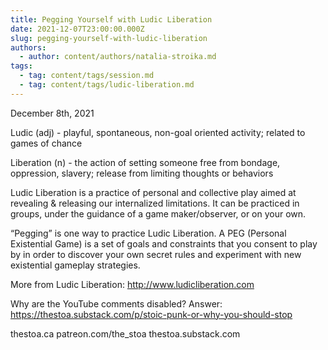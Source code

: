 ```yaml
---
title: Pegging Yourself with Ludic Liberation
date: 2021-12-07T23:00:00.000Z
slug: pegging-yourself-with-ludic-liberation
authors:
  - author: content/authors/natalia-stroika.md
tags:
  - tag: content/tags/session.md
  - tag: content/tags/ludic-liberation.md
---
```


December 8th, 2021

Ludic (adj) - playful, spontaneous, non-goal oriented activity; related to games of chance

Liberation (n) - the action of setting someone free from bondage, oppression, slavery; release from limiting thoughts or behaviors
 
Ludic Liberation is a practice of personal and collective play aimed at revealing & releasing our internalized limitations. It can be practiced in groups, under the guidance of a game maker/observer, or on your own. 

“Pegging” is one way to practice Ludic Liberation. A PEG (Personal Existential Game) is a set of goals and constraints that you consent to play by in order to discover your own secret rules and experiment with new existential gameplay strategies. 

More from Ludic Liberation:  http://www.ludicliberation.com

Why are the YouTube comments disabled? Answer: https://thestoa.substack.com/p/stoic-punk-or-why-you-should-stop

thestoa.ca
patreon.com/the_stoa
thestoa.substack.com

